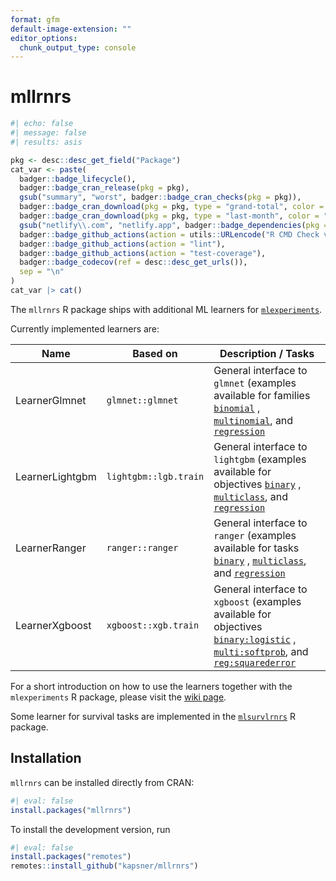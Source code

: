 ```yaml
---
format: gfm
default-image-extension: ""
editor_options: 
  chunk_output_type: console
---
```


# mllrnrs

<!-- badges: start -->
```r
#| echo: false
#| message: false
#| results: asis

pkg <- desc::desc_get_field("Package")
cat_var <- paste(
  badger::badge_lifecycle(),
  badger::badge_cran_release(pkg = pkg),
  gsub("summary", "worst", badger::badge_cran_checks(pkg = pkg)),
  badger::badge_cran_download(pkg = pkg, type = "grand-total", color = "blue"),
  badger::badge_cran_download(pkg = pkg, type = "last-month", color = "blue"),
  gsub("netlify\\.com", "netlify.app", badger::badge_dependencies(pkg = pkg)),
  badger::badge_github_actions(action = utils::URLencode("R CMD Check via {tic}")),
  badger::badge_github_actions(action = "lint"),
  badger::badge_github_actions(action = "test-coverage"),
  badger::badge_codecov(ref = desc::desc_get_urls()),
  sep = "\n"
)
cat_var |> cat()
```

The `mllrnrs` R package ships with additional ML learners for [`mlexperiments`](https://github.com/kapsner/mlexperiments). 

Currently implemented learners are:

| Name | Based on | Description / Tasks |
| ---- | -------- | ------------------- |
| LearnerGlmnet | `glmnet::glmnet` | General interface to `glmnet` (examples available for families [`binomial`](tests/testthat/test-glmnet_binary.R) , [`multinomial`](tests/testthat/test-glmnet_multiclass.R), and [`regression`](tests/testthat/test-glmnet_regression.R) |
| LearnerLightgbm | `lightgbm::lgb.train` | General interface to `lightgbm` (examples available for objectives [`binary`](tests/testthat/test-lightgbm_binary.R) , [`multiclass`](tests/testthat/test-lightgbm_multiclass.R), and [`regression`](tests/testthat/test-lightgbm_regression.R) |
| LearnerRanger | `ranger::ranger` | General interface to `ranger` (examples available for tasks [`binary`](tests/testthat/test-ranger_binary.R) , [`multiclass`](tests/testthat/test-ranger_multiclass.R), and [`regression`](tests/testthat/test-ranger_regression.R) |
| LearnerXgboost | `xgboost::xgb.train` | General interface to `xgboost` (examples available for objectives [`binary:logistic`](tests/testthat/test-xgboost_binary.R) , [`multi:softprob`](tests/testthat/test-xgboost_multiclass.R), and [`reg:squarederror`](tests/testthat/test-xgboost_regression.R) |

For a short introduction on how to use the learners together with the `mlexperiments` R package, please visit the [wiki page](https://github.com/kapsner/mllrnrs/wiki).

Some learner for survival tasks are implemented in the [`mlsurvlrnrs`](https://github.com/kapsner/mlsurvlrnrs) R package.

## Installation

`mllrnrs` can be installed directly from CRAN:

```r
#| eval: false
install.packages("mllrnrs")
```

To install the development version, run

```r
#| eval: false
install.packages("remotes")
remotes::install_github("kapsner/mllrnrs")
```
